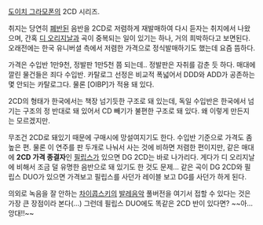 [[도이치 그라모폰]]의 2CD 시리즈.

취지는 당연히 [[폐반]]된 음반을 2CD로 저렴하게 재발매하여 다시 듣자는 취지에서 나왔으며, 간혹 [[디 오리지날]]과 곡이 중복되는 일이 있기는 하나, 거의 희박하다고 보면된다. 오래전에는 한국 유니버셜 측에서 저렴한 가격으로 정식발매하기도 했는데 요즘 뜸하다.

가격은 수입반 1만9천, 정발판 1만5천 쯤 되는데.. 정발판은 자취를 감춘 듯 하다. 매대에 깔린 물건들은 죄다 수입반. 카탈로그 선정은 비교적 폭넓어서 DDD와 ADD가 공존하는 몇 안되는 카탈로그다. 물론 [OIBP]가 적용 돼 있다.

2CD의 형태가 한국에서는 책장 넘기듯한 구조로 돼 있는데, 독일 수입반은 한국에서 넘기는 구조의 정 반대로 돼 있어서 CD 빼기가 불편한 구조로 돼 있다. 왜 이렇게 만든지는 모르겠지만.

무조건 2CD로 돼있기 때문에 구매시에 망설여지기도 한다. 수입반 기준으로 가격도 좀 높은 편. 물론 이 연주를 판 두개로 나눠서 사는 것에 비하면 저렴한 편이지만, 같은 매대에 '''2CD 가격 종결자'''인 [[필립스]]가 있으면 DG 2CD는 바로 나가리다. 게다가 디 오리지날에 비해서 조금 덜 유명한 음반으로 돼 있기도 한 것도 문제... 같은 곡이 DG 2CD와 필립스 DUO가 있으면 가격보고 필립스를 사던가 레이블 보고 DG를 사던가 하게 된다.

의외로 녹음을 잘 안하는 [[차이콥스키]]의 [[발레]]음악 풀버전을 여기서 접할 수 있다는 것은 가장 큰 장점이라 본다(...) 그런데 필립스 DUO에도 똑같은 2CD 반이 있다면? ~~아...앙대!!~~
